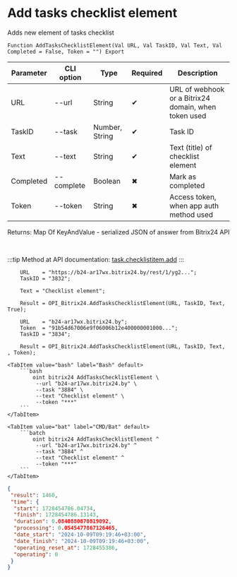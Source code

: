 ﻿---
sidebar_position: 1
---


# Add tasks checklist element
 Adds new element of tasks checklist



`Function AddTasksChecklistElement(Val URL, Val TaskID, Val Text, Val Completed = False, Token = "") Export`

  | Parameter | CLI option | Type | Required | Description |
  |-|-|-|-|-|
  | URL | --url | String | &#x2714; | URL of webhook or a Bitrix24 domain, when token used |
  | TaskID | --task | Number, String | &#x2714; | Task ID |
  | Text | --text | String | &#x2714; | Text (title) of checklist element |
  | Completed | --complete | Boolean | &#x2716; | Mark as completed |
  | Token | --token | String | &#x2716; | Access token, when app auth method used |

  
  Returns:  Map Of KeyAndValue - serialized JSON of answer from Bitrix24 API

<br/>

:::tip
Method at API documentation: [task.checklistitem.add](https://dev.1c-bitrix.ru/rest_help/tasks/task/checklistitem/add.php)
:::
<br/>


```bsl title="1C:Enterprise/OneScript code example"
    URL    = "https://b24-ar17wx.bitrix24.by/rest/1/yg2...";
    TaskID = "3832";

    Text = "Checklist element";

    Result = OPI_Bitrix24.AddTasksChecklistElement(URL, TaskID, Text, True);

    URL    = "b24-ar17wx.bitrix24.by";
    Token  = "91b54d67006e9f06006b12e400000001000...";
    TaskID = "3834";

    Result = OPI_Bitrix24.AddTasksChecklistElement(URL, TaskID, Text, , Token);
```
 

 <Tabs>
  
    <TabItem value="bash" label="Bash" default>
        ```bash
            oint bitrix24 AddTasksChecklistElement \
             --url "b24-ar17wx.bitrix24.by" \
             --task "3884" \
             --text "Checklist element" \
             --token "***"
        ```
    </TabItem>
  
    <TabItem value="bat" label="CMD/Bat" default>
        ```batch
            oint bitrix24 AddTasksChecklistElement ^
             --url "b24-ar17wx.bitrix24.by" ^
             --task "3884" ^
             --text "Checklist element" ^
             --token "***"
        ```
    </TabItem>
</Tabs>


```json title="Result"
{
 "result": 1460,
 "time": {
  "start": 1728454786.04734,
  "finish": 1728454786.13143,
  "duration": 0.0840880870819092,
  "processing": 0.0545477867126465,
  "date_start": "2024-10-09T09:19:46+03:00",
  "date_finish": "2024-10-09T09:19:46+03:00",
  "operating_reset_at": 1728455386,
  "operating": 0
 }
}
```
